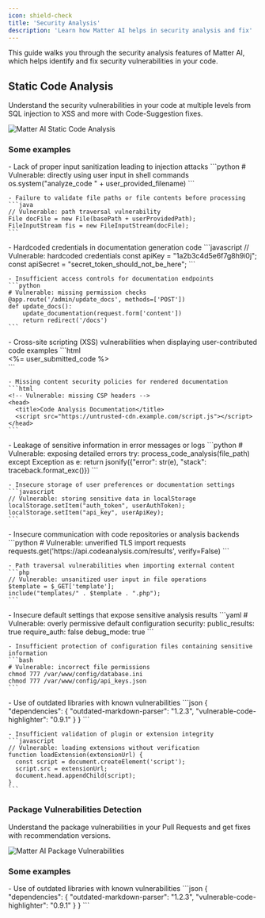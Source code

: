 ```yaml
---
icon: shield-check
title: 'Security Analysis'
description: 'Learn how Matter AI helps in security analysis and fix'
---
```


This guide walks you through the security analysis features of Matter AI, which helps identify and fix security vulnerabilities in your code.

## Static Code Analysis

Understand the security vulnerabilities in your code at multiple levels from SQL injection to XSS and more with Code-Suggestion fixes.

<Frame>
<img
  className="block"
  src="/images/product/static-code-analysis.png"
  alt="Matter AI Static Code Analysis"
/>
</Frame>

### Some examples

<AccordionGroup>
  <Accordion title="Input Validation Issues" icon="shield-exclamation">
    - Lack of proper input sanitization leading to injection attacks
    ```python
    # Vulnerable: directly using user input in shell commands
    os.system("analyze_code " + user_provided_filename)
    ```

    - Failure to validate file paths or file contents before processing
    ```java
    // Vulnerable: path traversal vulnerability
    File docFile = new File(basePath + userProvidedPath);
    FileInputStream fis = new FileInputStream(docFile);
    ```
  </Accordion>

  <Accordion title="Authentication and Authorization Flaws" icon="lock-open">
    - Hardcoded credentials in documentation generation code
    ```javascript
    // Vulnerable: hardcoded credentials
    const apiKey = "1a2b3c4d5e6f7g8h9i0j";
    const apiSecret = "secret_token_should_not_be_here";
    ```

    - Insufficient access controls for documentation endpoints
    ```python
    # Vulnerable: missing permission checks
    @app.route('/admin/update_docs', methods=['POST'])
    def update_docs():
        update_documentation(request.form['content'])
        return redirect('/docs')
    ```
  </Accordion>

  <Accordion title="Documentation Content Security" icon="code">
    - Cross-site scripting (XSS) vulnerabilities when displaying user-contributed code examples
    ```html
    <!-- Vulnerable: unescaped user content -->
    <div class="code-example">
      <%= user_submitted_code %>
    </div>
    ```

    - Missing content security policies for rendered documentation
    ```html
    <!-- Vulnerable: missing CSP headers -->
    <head>
      <title>Code Analysis Documentation</title>
      <script src="https://untrusted-cdn.example.com/script.js"></script>
    </head>
    ```
  </Accordion>

  <Accordion title="Data Handling Issues" icon="database">
    - Leakage of sensitive information in error messages or logs
    ```python
    # Vulnerable: exposing detailed errors
    try:
        process_code_analysis(file_path)
    except Exception as e:
        return jsonify({"error": str(e), "stack": traceback.format_exc()})
    ```

    - Insecure storage of user preferences or documentation settings
    ```javascript
    // Vulnerable: storing sensitive data in localStorage
    localStorage.setItem("auth_token", userAuthToken);
    localStorage.setItem("api_key", userApiKey);
    ```
  </Accordion>

  <Accordion title="Integration Vulnerabilities" icon="link">
    - Insecure communication with code repositories or analysis backends
    ```python
    # Vulnerable: unverified TLS
    import requests
    requests.get('https://api.codeanalysis.com/results', 
                 verify=False)
    ```

    - Path traversal vulnerabilities when importing external content
    ```php
    // Vulnerable: unsanitized user input in file operations
    $template = $_GET['template'];
    include("templates/" . $template . ".php");
    ```
  </Accordion>

  <Accordion title="Configuration Management" icon="gear">
    - Insecure default settings that expose sensitive analysis results
    ```yaml
    # Vulnerable: overly permissive default configuration
    security:
      public_results: true
      require_auth: false
      debug_mode: true
    ```

    - Insufficient protection of configuration files containing sensitive information
    ```bash
    # Vulnerable: incorrect file permissions
    chmod 777 /var/www/config/database.ini
    chmod 777 /var/www/config/api_keys.json
    ```
  </Accordion>

  <Accordion title="Third-Party Dependencies" icon="box-open">
    - Use of outdated libraries with known vulnerabilities
    ```json
    {
      "dependencies": {
        "outdated-markdown-parser": "1.2.3",
        "vulnerable-code-highlighter": "0.9.1"
      }
    }
    ```

    - Insufficient validation of plugin or extension integrity
    ```javascript
    // Vulnerable: loading extensions without verification
    function loadExtension(extensionUrl) {
      const script = document.createElement('script');
      script.src = extensionUrl;
      document.head.appendChild(script);
    }
    ```
  </Accordion>
</AccordionGroup>

### Package Vulnerabilities Detection

Understand the package vulnerabilities in your Pull Requests and get fixes with recommendation versions.

<Frame>
<img
  className="block"
  src="/images/product/package-vulnerabilities.png"
  alt="Matter AI Package Vulnerabilities"
/>
</Frame>

### Some examples

<AccordionGroup>
  <Accordion title="Third-Party Dependencies" icon="box-open">
    - Use of outdated libraries with known vulnerabilities
    ```json
    {
      "dependencies": {
        "outdated-markdown-parser": "1.2.3",
        "vulnerable-code-highlighter": "0.9.1"
      }
    }
    ```
  </Accordion>
</AccordionGroup>